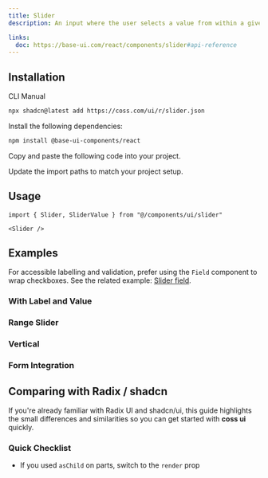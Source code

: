 ```yaml
---
title: Slider
description: An input where the user selects a value from within a given range.

links:
  doc: https://base-ui.com/react/components/slider#api-reference
---
```


<ComponentPreview
  name="slider-demo"
  className="[&_.preview>*]:w-full [&_.preview>*]:max-w-64"
/>

## Installation

<CodeTabs>

<TabsList>
  <TabsTab value="cli">CLI</TabsTab>
  <TabsTab value="manual">Manual</TabsTab>
</TabsList>
<TabsPanel value="cli">

```bash
npx shadcn@latest add https://coss.com/ui/r/slider.json
```

</TabsPanel>

<TabsPanel value="manual">

<Steps>

<Step>Install the following dependencies:</Step>

```bash
npm install @base-ui-components/react
```

<Step>Copy and paste the following code into your project.</Step>

<ComponentSource name="slider" title="components/ui/slider.tsx" />

<Step>Update the import paths to match your project setup.</Step>

</Steps>

</TabsPanel>

</CodeTabs>

## Usage

```tsx
import { Slider, SliderValue } from "@/components/ui/slider"
```

```tsx
<Slider />
```

## Examples

For accessible labelling and validation, prefer using the `Field` component to wrap checkboxes. See the related example: [Slider field](/ui/docs/components/field#slider-field).

### With Label and Value

<ComponentPreview
  name="slider-with-label-value"
  className="[&_.preview>*]:w-full [&_.preview>*]:max-w-64"
/>

### Range Slider

<ComponentPreview
  name="slider-range"
  className="[&_.preview>*]:w-full [&_.preview>*]:max-w-64"
/>

### Vertical

<ComponentPreview name="slider-vertical" />

### Form Integration

<ComponentPreview
  name="slider-form"
  className="[&_.preview>*]:w-full [&_.preview>*]:max-w-64"
/>

## Comparing with Radix / shadcn

If you're already familiar with Radix UI and shadcn/ui, this guide highlights the small differences and similarities so you can get started with **coss ui** quickly.

### Quick Checklist

- If you used `asChild` on parts, switch to the `render` prop
